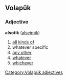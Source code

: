 ==Volapük==

===Adjective===
'''alsotik''' ([[alseimik]]) 

# [[all kinds of]]
# whatever specific<!-- don't wikify - not a set phrase -->
# [[any other]]
# [[whatever]] 
# [[whichever]]

[[Category:Volapük adjectives]]